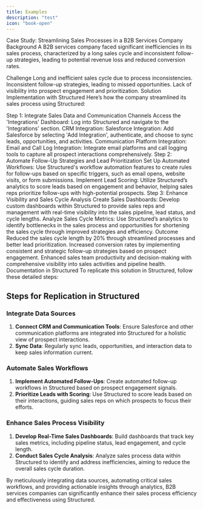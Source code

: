 ```yaml
---
title: Examples
description: "test"
icon: "book-open"
---
```


Case Study: Streamlining Sales Processes in a B2B Services Company
Background
A B2B services company faced significant inefficiencies in its sales process, characterized by a long sales cycle and inconsistent follow-up strategies, leading to potential revenue loss and reduced conversion rates.

Challenge
Long and inefficient sales cycle due to process inconsistencies.
Inconsistent follow-up strategies, leading to missed opportunities.
Lack of visibility into prospect engagement and prioritization.
Solution Implementation with Structured
Here’s how the company streamlined its sales process using Structured:

Step 1: Integrate Sales Data and Communication Channels
Access the 'Integrations' Dashboard: Log into Structured and navigate to the 'Integrations' section.
CRM Integration:
Salesforce Integration: Add Salesforce by selecting 'Add Integration', authenticate, and choose to sync leads, opportunities, and activities.
Communication Platform Integration:
Email and Call Log Integration: Integrate email platforms and call logging tools to capture all prospect interactions comprehensively.
Step 2: Automate Follow-Up Strategies and Lead Prioritization
Set Up Automated Workflows: Use Structured's workflow automation features to create rules for follow-ups based on specific triggers, such as email opens, website visits, or form submissions.
Implement Lead Scoring: Utilize Structured’s analytics to score leads based on engagement and behavior, helping sales reps prioritize follow-ups with high-potential prospects.
Step 3: Enhance Visibility and Sales Cycle Analysis
Create Sales Dashboards: Develop custom dashboards within Structured to provide sales reps and management with real-time visibility into the sales pipeline, lead status, and cycle lengths.
Analyze Sales Cycle Metrics: Use Structured’s analytics to identify bottlenecks in the sales process and opportunities for shortening the sales cycle through improved strategies and efficiency.
Outcome
Reduced the sales cycle length by 20% through streamlined processes and better lead prioritization.
Increased conversion rates by implementing consistent and strategic follow-up strategies based on prospect engagement.
Enhanced sales team productivity and decision-making with comprehensive visibility into sales activities and pipeline health.
Documentation in Structured
To replicate this solution in Structured, follow these detailed steps:

## Steps for Replication in Structured

### Integrate Data Sources

1. **Connect CRM and Communication Tools**: Ensure Salesforce and other communication platforms are integrated into Structured for a holistic view of prospect interactions.
2. **Sync Data**: Regularly sync leads, opportunities, and interaction data to keep sales information current.

### Automate Sales Workflows

1. **Implement Automated Follow-Ups**: Create automated follow-up workflows in Structured based on prospect engagement signals.
2. **Prioritize Leads with Scoring**: Use Structured to score leads based on their interactions, guiding sales reps on which prospects to focus their efforts.

### Enhance Sales Process Visibility

1. **Develop Real-Time Sales Dashboards**: Build dashboards that track key sales metrics, including pipeline status, lead engagement, and cycle length.
2. **Conduct Sales Cycle Analysis**: Analyze sales process data within Structured to identify and address inefficiencies, aiming to reduce the overall sales cycle duration.

By meticulously integrating data sources, automating critical sales workflows, and providing actionable insights through analytics, B2B services companies can significantly enhance their sales process efficiency and effectiveness using Structured.
